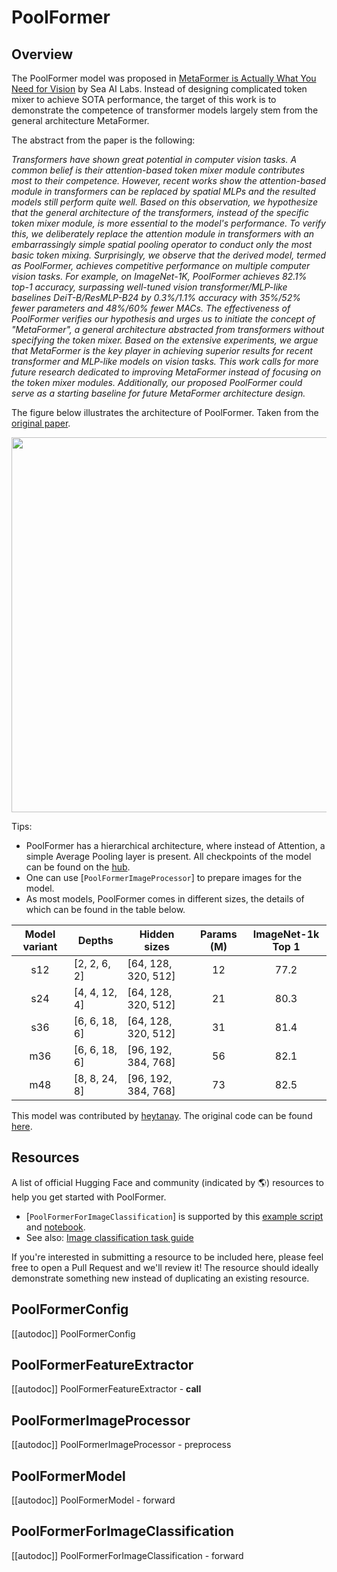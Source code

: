 <!--Copyright 2022 The HuggingFace Team. All rights reserved.

Licensed under the Apache License, Version 2.0 (the "License"); you may not use this file except in compliance with
the License. You may obtain a copy of the License at

http://www.apache.org/licenses/LICENSE-2.0

Unless required by applicable law or agreed to in writing, software distributed under the License is distributed on
an "AS IS" BASIS, WITHOUT WARRANTIES OR CONDITIONS OF ANY KIND, either express or implied. See the License for the
specific language governing permissions and limitations under the License.
-->

# PoolFormer

## Overview

The PoolFormer model was proposed in [MetaFormer is Actually What You Need for Vision](https://arxiv.org/abs/2111.11418)  by Sea AI Labs. Instead of designing complicated token mixer to achieve SOTA performance, the target of this work is to demonstrate the competence of transformer models largely stem from the general architecture MetaFormer.

The abstract from the paper is the following:

*Transformers have shown great potential in computer vision tasks. A common belief is their attention-based token mixer module contributes most to their competence. However, recent works show the attention-based module in transformers can be replaced by spatial MLPs and the resulted models still perform quite well. Based on this observation, we hypothesize that the general architecture of the transformers, instead of the specific token mixer module, is more essential to the model's performance. To verify this, we deliberately replace the attention module in transformers with an embarrassingly simple spatial pooling operator to conduct only the most basic token mixing. Surprisingly, we observe that the derived model, termed as PoolFormer, achieves competitive performance on multiple computer vision tasks. For example, on ImageNet-1K, PoolFormer achieves 82.1% top-1 accuracy, surpassing well-tuned vision transformer/MLP-like baselines DeiT-B/ResMLP-B24 by 0.3%/1.1% accuracy with 35%/52% fewer parameters and 48%/60% fewer MACs. The effectiveness of PoolFormer verifies our hypothesis and urges us to initiate the concept of "MetaFormer", a general architecture abstracted from transformers without specifying the token mixer. Based on the extensive experiments, we argue that MetaFormer is the key player in achieving superior results for recent transformer and MLP-like models on vision tasks. This work calls for more future research dedicated to improving MetaFormer instead of focusing on the token mixer modules. Additionally, our proposed PoolFormer could serve as a starting baseline for future MetaFormer architecture design.*

The figure below illustrates the architecture of PoolFormer. Taken from the [original paper](https://arxiv.org/abs/2111.11418).

<img width="600" src="https://user-images.githubusercontent.com/15921929/142746124-1ab7635d-2536-4a0e-ad43-b4fe2c5a525d.png"/>


Tips:

- PoolFormer has a hierarchical architecture, where instead of Attention, a simple Average Pooling layer is present. All checkpoints of the model can be found on the [hub](https://huggingface.co/models?other=poolformer).
- One can use [`PoolFormerImageProcessor`] to prepare images for the model.
- As most models, PoolFormer comes in different sizes, the details of which can be found in the table below.

| **Model variant** | **Depths**    | **Hidden sizes**    | **Params (M)** | **ImageNet-1k Top 1** |
| :---------------: | ------------- | ------------------- | :------------: | :-------------------: |
| s12               | [2, 2, 6, 2]  | [64, 128, 320, 512] | 12             | 77.2                  |
| s24               | [4, 4, 12, 4] | [64, 128, 320, 512] | 21             | 80.3                  |
| s36               | [6, 6, 18, 6] | [64, 128, 320, 512] | 31             | 81.4                  |
| m36               | [6, 6, 18, 6] | [96, 192, 384, 768] | 56             | 82.1                  |
| m48               | [8, 8, 24, 8] | [96, 192, 384, 768] | 73             | 82.5                  |

This model was contributed by [heytanay](https://huggingface.co/heytanay). The original code can be found [here](https://github.com/sail-sg/poolformer).

## Resources

A list of official Hugging Face and community (indicated by 🌎) resources to help you get started with PoolFormer.

<PipelineTag pipeline="image-classification"/>

- [`PoolFormerForImageClassification`] is supported by this [example script](https://github.com/huggingface/transformers/tree/main/examples/pytorch/image-classification) and [notebook](https://colab.research.google.com/github/huggingface/notebooks/blob/main/examples/image_classification.ipynb).
- See also: [Image classification task guide](../tasks/image_classification)

If you're interested in submitting a resource to be included here, please feel free to open a Pull Request and we'll review it! The resource should ideally demonstrate something new instead of duplicating an existing resource.

## PoolFormerConfig

[[autodoc]] PoolFormerConfig

## PoolFormerFeatureExtractor

[[autodoc]] PoolFormerFeatureExtractor
    - __call__

## PoolFormerImageProcessor

[[autodoc]] PoolFormerImageProcessor
    - preprocess

## PoolFormerModel

[[autodoc]] PoolFormerModel
    - forward

## PoolFormerForImageClassification

[[autodoc]] PoolFormerForImageClassification
    - forward
